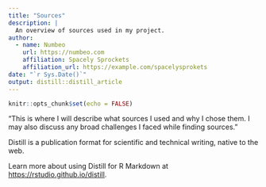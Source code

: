```yaml
---
title: "Sources"
description: |
  An overview of sources used in my project.
author:
  - name: Numbeo 
    url: https://numbeo.com
    affiliation: Spacely Sprockets
    affiliation_url: https://example.com/spacelysprokets
date: "`r Sys.Date()`"
output: distill::distill_article
---
```


```r
knitr::opts_chunk$set(echo = FALSE)
```

“This is where I will describe what sources I used and why I chose them. I may also discuss any broad challenges I faced while finding sources.” 

Distill is a publication format for scientific and technical writing, native to the web. 

Learn more about using Distill for R Markdown at <https://rstudio.github.io/distill>.






